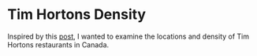 <!--
%\VignetteEngine{knitr}
%\VignetteIndexEntry{Tim Horton's Density in Canada}
-->

# Tim Hortons Density

Inspired by this [post](), I wanted to examine the locations and density of Tim Hortons restaurants in Canada.